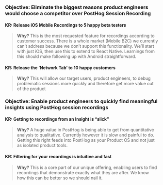 ### Objective: Eliminate the biggest reasons product engineers would choose a competitor over PostHog Session Recording

#### KR: Release iOS Mobile Recordings to 5 happy beta testers
> **Why?** This is the most requested feature for recordings according to customer success. There is a whole market (Mobile B2C) we currently can’t address because we don’t support this functionality. We’ll start with just iOS, then use this to extend to React Native. Learnings from this should make following up with Android straightforward.

#### KR: Release the ‘Network Tab’ to 10 happy customers
> **Why?** This will allow our target users, product engineers, to debug problematic sessions more quickly and therefore get more value out of the product


### Objective: Enable product engineers to quickly find meaningful insights using PostHog session recordings

#### KR: Getting to recordings from an Insight is “slick”
> **Why?** A huge value in PostHog is being able to get from quantitative analysis to qualitative. Currently however it is slow and painful to do. Getting this right feeds into PostHog as your Product OS and not just as isolated product tools.

#### KR: Filtering for your recordings is intuitive and fast
> **Why?** This is a core part of our unique offering, enabling users to find recordings that demonstrate exactly what they are after. We know how this can be better so we should nail it.
